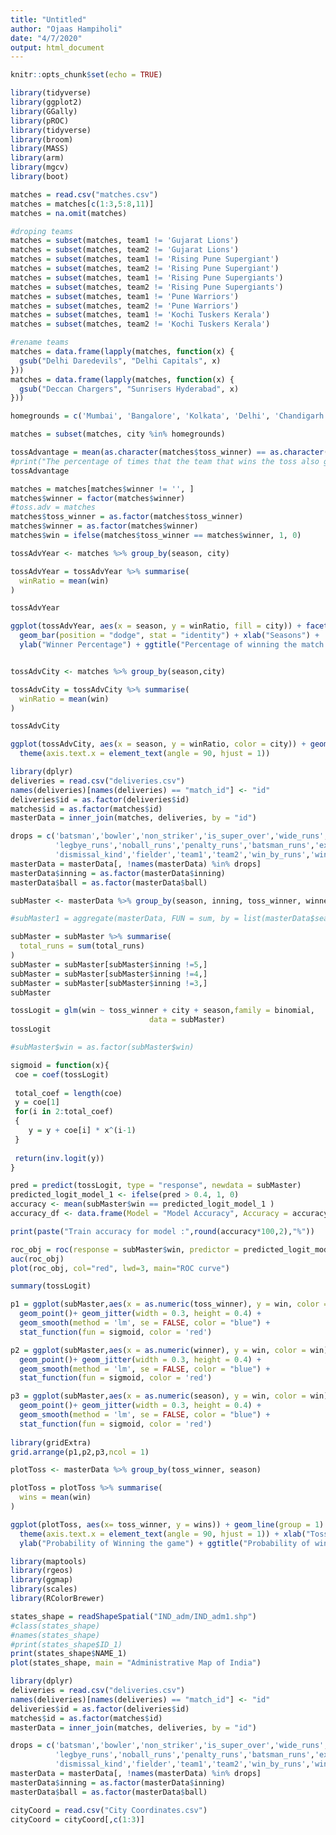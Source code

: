 ```yaml
---
title: "Untitled"
author: "Ojaas Hampiholi"
date: "4/7/2020"
output: html_document
---
```


```r
knitr::opts_chunk$set(echo = TRUE)
```

```r
library(tidyverse)
library(ggplot2)
library(GGally)
library(pROC)
library(tidyverse)
library(broom)
library(MASS)
library(arm)
library(mgcv)
library(boot)
```

```r
matches = read.csv("matches.csv")
matches = matches[c(1:3,5:8,11)]
matches = na.omit(matches)
```

```r
#droping teams
matches = subset(matches, team1 != 'Gujarat Lions')
matches = subset(matches, team2 != 'Gujarat Lions')
matches = subset(matches, team1 != 'Rising Pune Supergiant')
matches = subset(matches, team2 != 'Rising Pune Supergiant')
matches = subset(matches, team1 != 'Rising Pune Supergiants')
matches = subset(matches, team2 != 'Rising Pune Supergiants')
matches = subset(matches, team1 != 'Pune Warriors')
matches = subset(matches, team2 != 'Pune Warriors')
matches = subset(matches, team1 != 'Kochi Tuskers Kerala')
matches = subset(matches, team2 != 'Kochi Tuskers Kerala')
```

```r
#rename teams
matches = data.frame(lapply(matches, function(x) {
  gsub("Delhi Daredevils", "Delhi Capitals", x)
}))
matches = data.frame(lapply(matches, function(x) {
  gsub("Deccan Chargers", "Sunrisers Hyderabad", x)
}))

homegrounds = c('Mumbai', 'Bangalore', 'Kolkata', 'Delhi', 'Chandigarh', 'Jaipur', 'Chennai', 'Hyderabad')

matches = subset(matches, city %in% homegrounds)
```

```r
tossAdvantage = mean(as.character(matches$toss_winner) == as.character(matches$winner)) *100
#print("The percentage of times that the team that wins the toss also goes on to win the match is")
tossAdvantage
```

```r
matches = matches[matches$winner != '', ]
matches$winner = factor(matches$winner)
#toss.adv = matches
matches$toss_winner = as.factor(matches$toss_winner)
matches$winner = as.factor(matches$winner)
matches$win = ifelse(matches$toss_winner == matches$winner, 1, 0)
```

```r
tossAdvYear <- matches %>% group_by(season, city)

tossAdvYear = tossAdvYear %>% summarise(
  winRatio = mean(win)
)

tossAdvYear
```

```r
ggplot(tossAdvYear, aes(x = season, y = winRatio, fill = city)) + facet_wrap(.~city, ncol = 2) +
  geom_bar(position = "dodge", stat = "identity") + xlab("Seasons") +
  ylab("Winner Percentage") + ggtitle("Percentage of winning the match on winning the toss")
```

```r

```







```r
tossAdvCity <- matches %>% group_by(season,city)

tossAdvCity = tossAdvCity %>% summarise(
  winRatio = mean(win)
)

tossAdvCity
```

```r
ggplot(tossAdvCity, aes(x = season, y = winRatio, color = city)) + geom_line(group = 1) + #facet_wrap(.~city) +
  theme(axis.text.x = element_text(angle = 90, hjust = 1))
```

```r
library(dplyr)
deliveries = read.csv("deliveries.csv")
names(deliveries)[names(deliveries) == "match_id"] <- "id"
deliveries$id = as.factor(deliveries$id)
matches$id = as.factor(matches$id)
masterData = inner_join(matches, deliveries, by = "id")
```

```r
drops = c('batsman','bowler','non_striker','is_super_over','wide_runs','bye_runs',
          'legbye_runs','noball_runs','penalty_runs','batsman_runs','extra_runs','player_dismissed',
          'dismissal_kind','fielder','team1','team2','win_by_runs','win_by_wickets')
masterData = masterData[, !names(masterData) %in% drops]
masterData$inning = as.factor(masterData$inning)
masterData$ball = as.factor(masterData$ball)
```

```r
subMaster <- masterData %>% group_by(season, inning, toss_winner, winner, city, win)

#subMaster1 = aggregate(masterData, FUN = sum, by = list(masterData$season))

subMaster = subMaster %>% summarise(
  total_runs = sum(total_runs)
)
subMaster = subMaster[subMaster$inning !=5,]
subMaster = subMaster[subMaster$inning !=4,]
subMaster = subMaster[subMaster$inning !=3,]
subMaster
```


```r
tossLogit = glm(win ~ toss_winner + city + season,family = binomial, 
                               data = subMaster)
tossLogit
```

```r
#subMaster$win = as.factor(subMaster$win)

sigmoid = function(x){
 coe = coef(tossLogit)
 
 total_coef = length(coe)
 y = coe[1]
 for(i in 2:total_coef)
 {
    y = y + coe[i] * x^(i-1)
 }
 
 return(inv.logit(y))
}

pred = predict(tossLogit, type = "response", newdata = subMaster)
predicted_logit_model_1 <- ifelse(pred > 0.4, 1, 0)
accuracy <- mean(subMaster$win == predicted_logit_model_1 )
accuracy_df <- data.frame(Model = "Model Accuracy", Accuracy = accuracy, stringsAsFactors = FALSE)

print(paste("Train accuracy for model :",round(accuracy*100,2),"%"))

roc_obj = roc(response = subMaster$win, predictor = predicted_logit_model_1, smoothed = TRUE)
auc(roc_obj)
plot(roc_obj, col="red", lwd=3, main="ROC curve")
```

```r
summary(tossLogit)
```

```r
p1 = ggplot(subMaster,aes(x = as.numeric(toss_winner), y = win, color = win)) + 
  geom_point()+ geom_jitter(width = 0.3, height = 0.4) +
  geom_smooth(method = 'lm', se = FALSE, color = "blue") +
  stat_function(fun = sigmoid, color = 'red')

p2 = ggplot(subMaster,aes(x = as.numeric(winner), y = win, color = win)) + 
  geom_point()+ geom_jitter(width = 0.3, height = 0.4) +
  geom_smooth(method = 'lm', se = FALSE, color = "blue") +
  stat_function(fun = sigmoid, color = 'red')

p3 = ggplot(subMaster,aes(x = as.numeric(season), y = win, color = win)) + 
  geom_point()+ geom_jitter(width = 0.3, height = 0.4) +
  geom_smooth(method = 'lm', se = FALSE, color = "blue") +
  stat_function(fun = sigmoid, color = 'red')
    
library(gridExtra)
grid.arrange(p1,p2,p3,ncol = 1)
```


```r
plotToss <- masterData %>% group_by(toss_winner, season)

plotToss = plotToss %>% summarise(
  wins = mean(win)
)
```

```r
ggplot(plotToss, aes(x= toss_winner, y = wins)) + geom_line(group = 1) + facet_wrap(.~season) +
  theme(axis.text.x = element_text(angle = 90, hjust = 1)) + xlab("Toss Winning Team") + 
  ylab("Probability of Winning the game") + ggtitle("Probability of winning the game on winning the toss")
```

























```r
library(maptools)
library(rgeos)
library(ggmap)
library(scales)
library(RColorBrewer)

states_shape = readShapeSpatial("IND_adm/IND_adm1.shp")
#class(states_shape)
#names(states_shape)
#print(states_shape$ID_1)
print(states_shape$NAME_1)
plot(states_shape, main = "Administrative Map of India")
```

```r
library(dplyr)
deliveries = read.csv("deliveries.csv")
names(deliveries)[names(deliveries) == "match_id"] <- "id"
deliveries$id = as.factor(deliveries$id)
matches$id = as.factor(matches$id)
masterData = inner_join(matches, deliveries, by = "id")
```

```r
drops = c('batsman','bowler','non_striker','is_super_over','wide_runs','bye_runs',
          'legbye_runs','noball_runs','penalty_runs','batsman_runs','extra_runs','player_dismissed',
          'dismissal_kind','fielder','team1','team2','win_by_runs','win_by_wickets')
masterData = masterData[, !names(masterData) %in% drops]
masterData$inning = as.factor(masterData$inning)
masterData$ball = as.factor(masterData$ball)
```


```r
cityCoord = read.csv("City Coordinates.csv")
cityCoord = cityCoord[,c(1:3)]

```





















